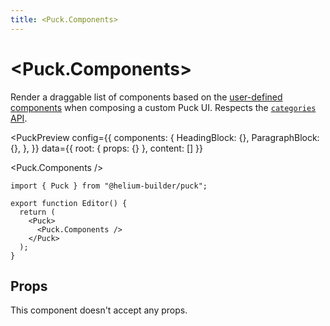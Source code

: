 ```yaml
---
title: <Puck.Components>
---
```



# \<Puck.Components\>

Render a draggable list of components based on the [user-defined components](/docs/api-reference/configuration/config#components) when composing a custom Puck UI. Respects the [`categories` API](/docs/api-reference/configuration/config#categories).

<PuckPreview
  config={{
    components: {
      HeadingBlock: {},
      ParagraphBlock: {},
    },
  }}
  data={{ root: { props: {} }, content: [] }}
>
  <Puck.Components />
</PuckPreview>

```tsx {} showLineNumbers copy
import { Puck } from "@helium-builder/puck";

export function Editor() {
  return (
    <Puck>
      <Puck.Components />
    </Puck>
  );
}
```

## Props

This component doesn't accept any props.
